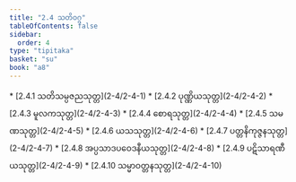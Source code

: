 ```yaml
---
title: "2.4 သတိဝဂ္ဂ"
tableOfContents: false
sidebar:
  order: 4
type: "tipitaka"
basket: "su"
book: "a8"
---
```



<DynamicBreadcrumb />



<TableOfContents book="a8" section="2.4">
* [2.4.1 သတိသမ္ပဇညသုတ္တ](2-4/2-4-1)
* [2.4.2 ပုဏ္ဏိယသုတ္တ](2-4/2-4-2)
* [2.4.3 မူလကသုတ္တ](2-4/2-4-3)
* [2.4.4 စောရသုတ္တ](2-4/2-4-4)
* [2.4.5 သမဏသုတ္တ](2-4/2-4-5)
* [2.4.6 ယသသုတ္တ](2-4/2-4-6)
* [2.4.7 ပတ္တနိကုဇ္ဇနသုတ္တ](2-4/2-4-7)
* [2.4.8 အပ္ပသာဒပဝေဒနီယသုတ္တ](2-4/2-4-8)
* [2.4.9 ပဋိသာရဏီယသုတ္တ](2-4/2-4-9)
* [2.4.10 သမ္မာဝတ္တနသုတ္တ](2-4/2-4-10)
</TableOfContents>